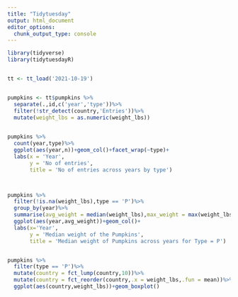 ```yaml
---
title: "Tidytuesday"
output: html_document
editor_options: 
  chunk_output_type: console
---
```


```r

library(tidyverse)
library(tidytuesdayR)


tt <- tt_load('2021-10-19')


pumpkins <- tt$pumpkins %>%
  separate(.,id,c('year','type'))%>%
  filter(!str_detect(country,'Entries'))%>%
  mutate(weight_lbs = as.numeric(weight_lbs))
  

pumpkins %>%
  count(year,type)%>%
  ggplot(aes(year,n))+geom_col()+facet_wrap(~type)+
  labs(x = 'Year',
       y = 'No of entries',
       title = 'No of entries across years by type')



pumpkins %>% 
  filter(!is.na(weight_lbs),type == 'P')%>%
  group_by(year)%>%
  summarise(avg_weight = median(weight_lbs),max_weight = max(weight_lbs))%>%
  ggplot(aes(year,avg_weight))+geom_col()+
  labs(x='Year',
       y = 'Median weight of the Pumpkins',
       title = 'Median weight of Pumpkins across years for Type = P')


pumpkins %>% 
  filter(type == 'P')%>%
  mutate(country = fct_lump(country,10))%>%
  mutate(country = fct_reorder(country,.x = weight_lbs,.fun = mean))%>%
  ggplot(aes(country,weight_lbs))+geom_boxplot()


```

